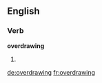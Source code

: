 ==English==

===Verb===
'''overdrawing'''

# {{third-person singular of|overdraw}}

[[de:overdrawing]]
[[fr:overdrawing]]